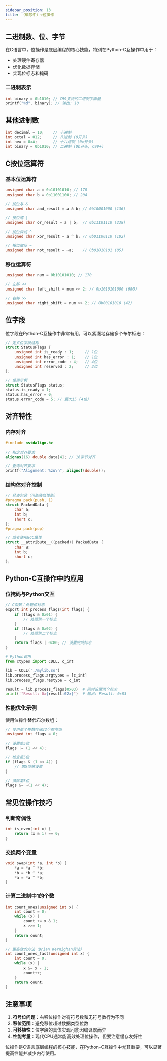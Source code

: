 ```yaml
---
sidebar_position: 13
title: （编写中）⭐位操作
---
```


## 二进制数、位、字节

在C语言中，位操作是底层编程的核心技能，特别在Python-C互操作中用于：
- 处理硬件寄存器
- 优化数据存储
- 实现位标志和掩码

### 二进制表示
```c
int binary = 0b1010; // C99支持的二进制字面量
printf("%d", binary); // 输出: 10
```

## 其他进制数

```c
int decimal = 10;    // 十进制
int octal = 012;     // 八进制 (0开头)
int hex = 0xA;       // 十六进制 (0x开头)
int binary = 0b1010; // 二进制 (0b开头, C99+)
```

## C按位运算符

### 基本位运算符
```c
unsigned char a = 0b10101010; // 170
unsigned char b = 0b11001100; // 204

// 按位与 &
unsigned char and_result = a & b; // 0b10001000 (136)

// 按位或 |
unsigned char or_result = a | b;  // 0b11101110 (238)

// 按位异或 ^
unsigned char xor_result = a ^ b; // 0b01100110 (102)

// 按位取反 ~
unsigned char not_result = ~a;    // 0b01010101 (85)
```

### 移位运算符
```c
unsigned char num = 0b10101010; // 170

// 左移 <<
unsigned char left_shift = num << 2; // 0b1010101000 (680)

// 右移 >>
unsigned char right_shift = num >> 2; // 0b00101010 (42)
```

## 位字段

位字段在Python-C互操作中非常有用，可以紧凑地存储多个布尔标志：

```c
// 定义位字段结构
struct StatusFlags {
    unsigned int is_ready : 1;     // 1位
    unsigned int has_error : 1;    // 1位
    unsigned int error_code : 4;   // 4位
    unsigned int reserved : 2;     // 2位
};

// 使用示例
struct StatusFlags status;
status.is_ready = 1;
status.has_error = 0;
status.error_code = 5; // 最大15 (4位)
```

## 对齐特性

### 内存对齐
```c
#include <stdalign.h>

// 指定对齐要求
alignas(16) double data[4]; // 16字节对齐

// 查询对齐要求
printf("Alignment: %zu\n", alignof(double));
```

### 结构体对齐控制
```c
// 紧凑包装（可能降低性能）
#pragma pack(push, 1)
struct PackedData {
    char a;
    int b;
    short c;
};
#pragma pack(pop)

// 或者使用GCC属性
struct __attribute__((packed)) PackedData {
    char a;
    int b;
    short c;
};
```

## Python-C互操作中的应用

### 位掩码与Python交互
```c
// C函数：处理位标志
export int process_flags(int flags) {
    if (flags & 0x01) {
        // 处理第一个标志
    }
    if (flags & 0x02) {
        // 处理第二个标志
    }
    return flags | 0x80; // 设置完成标志
}
```

```python
# Python调用
from ctypes import CDLL, c_int

lib = CDLL('./mylib.so')
lib.process_flags.argtypes = [c_int]
lib.process_flags.restype = c_int

result = lib.process_flags(0x03)  # 同时设置两个标志
print(f"Result: 0x{result:02x}")  # 输出: Result: 0x83
```

### 性能优化示例

使用位操作替代布尔数组：
```c
// 使用单个整数存储32个布尔值
unsigned int flags = 0;

// 设置第5位
flags |= (1 << 4);

// 检查第5位
if (flags & (1 << 4)) {
    // 第5位被设置
}

// 清除第5位
flags &= ~(1 << 4);
```

## 常见位操作技巧

### 判断奇偶性
```c
int is_even(int x) {
    return (x & 1) == 0;
}
```

### 交换两个变量
```c
void swap(int *a, int *b) {
    *a = *a ^ *b;
    *b = *b ^ *a;
    *a = *a ^ *b;
}
```

### 计算二进制中1的个数
```c
int count_ones(unsigned int x) {
    int count = 0;
    while (x) {
        count += x & 1;
        x >>= 1;
    }
    return count;
}

// 更高效的方法（Brian Kernighan算法）
int count_ones_fast(unsigned int x) {
    int count = 0;
    while (x) {
        x &= x - 1;
        count++;
    }
    return count;
}
```

## 注意事项

1. **符号位问题**：右移位操作对有符号数和无符号数行为不同
2. **移位范围**：避免移位超过数据类型位数
3. **可移植性**：位字段的具体实现可能因编译器而异
4. **性能考量**：现代CPU通常能高效处理位操作，但要注意缓存友好性

位操作是C语言底层编程的核心技能，在Python-C互操作中尤其重要，可以显著提高性能并减少内存使用。
